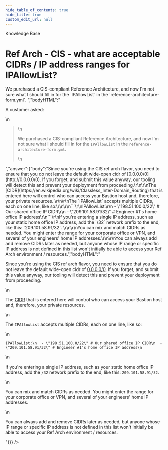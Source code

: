```yaml
---
hide_table_of_contents: true
hide_title: true
custom_edit_url: null
---
```



<head>
  <link rel="canonical" href="https://github.com/tnn-tnn-tnn-tnn-tnn-gruntwork-io/knowledge-base/discussions/206" />
</head>

<CenterLayout>
<span className="searchCategory">Knowledge Base</span>
<h1>Ref Arch - CIS - what are acceptable CIDRs / IP address ranges for IPAllowList?</h1>
<GitHub discussion={{"id":"D_kwDOF8slf84AOzu6","number":206,"author":{"login":"zackproser"},"title":"Ref Arch - CIS - what are acceptable CIDRs / IP address ranges for IPAllowList?","body":"A customer asked: \r\n> We purchased a CIS-compliant Reference Architecture, and now I'm not sure what I should fill in for the `IPAllowList` in the `reference-architecture-form.yml`. ","bodyHTML":"<p dir=\"auto\">A customer asked:</p>\n<blockquote>\n<p dir=\"auto\">We purchased a CIS-compliant Reference Architecture, and now I'm not sure what I should fill in for the <code class=\"notranslate\">IPAllowList</code> in the <code class=\"notranslate\">reference-architecture-form.yml</code>.</p>\n</blockquote>","answer":{"body":"Since you're using the CIS ref arch flavor, you need to ensure that you do not leave the default wide-open cidr of [0.0.0.0/0](http://0.0.0.0/0). If you forget, and submit this value anyway, our tooling will detect this and prevent your deployment from proceeding.\r\n\r\nThe [CIDR](https://en.wikipedia.org/wiki/Classless_Inter-Domain_Routing) that is entered here will control who can access your Bastion host and, therefore, your private resources. \r\n\r\nThe `IPAllowList` accepts multiple CIDRs, each on one line, like so:\r\n\r\n```\r\nIPAllowList:\r\n  - \"198.51.100.0/22\" # Our shared office IP CIDR\r\n  - \"209.101.58.91/32\" # Engineer #1's home office IP address\r\n```\r\nIf you're entering a single IP address, such as your static home office IP address, add the `/32` network prefix to the end, like this: `209.101.58.91/32`. \r\n\r\nYou can mix and match CIDRs as needed. You might enter the range for your corporate office or VPN, and several of your engineers' home IP addresses.\r\n\r\nYou can always add and remove CIDRs later as needed, but anyone whose IP range or specific IP address is not defined in this list won't initially be able to access your Ref Arch environment / resources.","bodyHTML":"<p dir=\"auto\">Since you're using the CIS ref arch flavor, you need to ensure that you do not leave the default wide-open cidr of <a href=\"http://0.0.0.0/0\" rel=\"nofollow\">0.0.0.0/0</a>. If you forget, and submit this value anyway, our tooling will detect this and prevent your deployment from proceeding.</p>\n<p dir=\"auto\">The <a href=\"https://en.wikipedia.org/wiki/Classless_Inter-Domain_Routing\" rel=\"nofollow\">CIDR</a> that is entered here will control who can access your Bastion host and, therefore, your private resources.</p>\n<p dir=\"auto\">The <code class=\"notranslate\">IPAllowList</code> accepts multiple CIDRs, each on one line, like so:</p>\n<div class=\"snippet-clipboard-content notranslate position-relative overflow-auto\" data-snippet-clipboard-copy-content=\"IPAllowList:\n  - &quot;198.51.100.0/22&quot; # Our shared office IP CIDR\n  - &quot;209.101.58.91/32&quot; # Engineer #1's home office IP address\"><pre class=\"notranslate\"><code class=\"notranslate\">IPAllowList:\n  - \"198.51.100.0/22\" # Our shared office IP CIDR\n  - \"209.101.58.91/32\" # Engineer #1's home office IP address\n</code></pre></div>\n<p dir=\"auto\">If you're entering a single IP address, such as your static home office IP address, add the <code class=\"notranslate\">/32</code> network prefix to the end, like this: <code class=\"notranslate\">209.101.58.91/32</code>.</p>\n<p dir=\"auto\">You can mix and match CIDRs as needed. You might enter the range for your corporate office or VPN, and several of your engineers' home IP addresses.</p>\n<p dir=\"auto\">You can always add and remove CIDRs later as needed, but anyone whose IP range or specific IP address is not defined in this list won't initially be able to access your Ref Arch environment / resources.</p>"}}} />

</CenterLayout>
  

<!-- ##DOCS-SOURCER-START
{
  "sourcePlugin": "github-discussions",
  "hash": "c6db44d706d69ed354329bef96ed8356"
}
##DOCS-SOURCER-END -->
